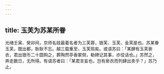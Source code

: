 ```yaml
---
---
---
```

title: 玉芙为苏某所眷
---



光绪壬寅、癸卯间，京师名妓最着名者为三芙蓉，银芙、玉芙、金芙是也。苏某眷玉芙，既出都，耿耿不忘。越三载重至，玉芙殒矣。或语苏曰：「某肆有玉芙亵衣，君出银币二十圆购之，葬陶然亭香冢侧，勒碑记其事，亦佳话也。」苏然之，奔走数日，无所得。有语苏者曰：「某君言妄也，岂有亵衣而列肆出卖乎？」苏乃止。